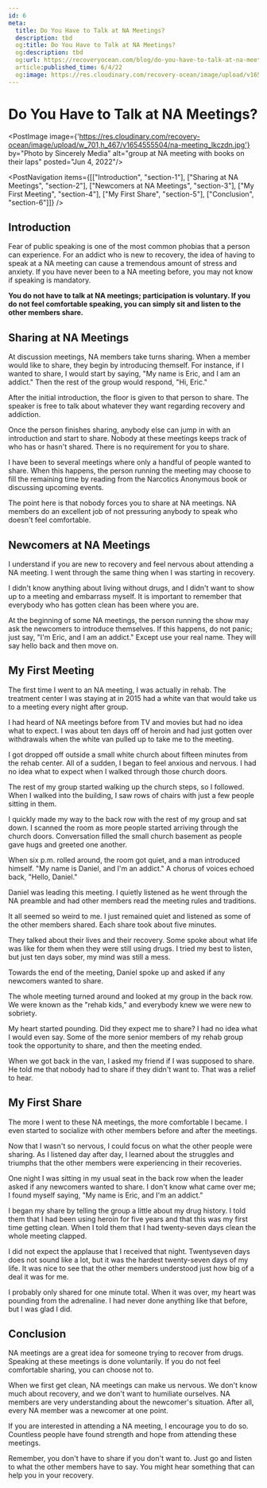 ```yaml
---
id: 6
meta:
  title: Do You Have to Talk at NA Meetings?
  description: tbd
  og:title: Do You Have to Talk at NA Meetings?
  og:description: tbd
  og:url: https://recoveryocean.com/blog/do-you-have-to-talk-at-na-meetings
  article:published_time: 6/4/22
  og:image: https://res.cloudinary.com/recovery-ocean/image/upload/v1654555504/na-meeting_lkczdn.jpg
---
```


# Do You Have to Talk at NA Meetings?
<PostImage image={'https://res.cloudinary.com/recovery-ocean/image/upload/w_701,h_467/v1654555504/na-meeting_lkczdn.jpg'} by="Photo by Sincerely Media" alt="group at NA meeting with books on their laps" posted="Jun 4, 2022"/>

<PostNavigation items={[["Introduction", "section-1"], ["Sharing at NA Meetings", "section-2"], ["Newcomers at NA Meetings", "section-3"], ["My First Meeting", "section-4"], ["My First Share", "section-5"], ["Conclusion", "section-6"]]} />

<span id="section-1"></span>
## Introduction
Fear of public speaking is one of the most common phobias that a person can experience. For an addict who is new to recovery, the idea of having to speak at a NA meeting can cause a tremendous amount of stress and anxiety. If you have never been to a NA meeting before, you may not know if speaking is mandatory.

<strong>You do not have to talk at NA meetings; participation is voluntary. If you do not feel comfortable speaking, you can simply sit and listen to the other members share.</strong> 


<span id="section-2"></span>
## Sharing at NA Meetings

At discussion meetings, NA members take turns sharing. When a member would like to share, they begin by introducing themself. For instance, if I wanted to share, I would start by saying, "My name is Eric, and I am an addict." Then the rest of the group would respond, "Hi, Eric."

After the initial introduction, the floor is given to that person to share. The speaker is free to talk about whatever they want regarding recovery and addiction. 

Once the person finishes sharing, anybody else can jump in with an introduction and start to share. Nobody at these meetings keeps track of who has or hasn't shared. There is no requirement for you to share. 

I have been to several meetings where only a handful of people wanted to share. When this happens, the person running the meeting may choose to fill the remaining time by reading from the Narcotics Anonymous book or discussing upcoming events.

The point here is that nobody forces you to share at NA meetings. NA members do an excellent job of not pressuring anybody to speak who doesn't feel comfortable.

<span id="section-3"></span>
## Newcomers at NA Meetings

I understand if you are new to recovery and feel nervous about attending a NA meeting. I went through the same thing when I was starting in recovery.

I didn't know anything about living without drugs, and I didn't want to show up to a meeting and embarrass myself. It is important to remember that everybody who has gotten clean has been where you are.

At the beginning of some NA meetings, the person running the show may ask the newcomers to introduce themselves. If this happens, do not panic; just say, "I'm Eric, and I am an addict." Except use your real name. They will say hello back and then move on.

<span id="section-4"></span>
## My First Meeting

The first time I went to an NA meeting, I was actually in rehab. The treatment center I was staying at in 2015 had a white van that would take us to a meeting every night after group.

I had heard of NA meetings before from TV and movies but had no idea what to expect. I was about ten days off of heroin and had just gotten over withdrawals when the white van pulled up to take me to the meeting.

I got dropped off outside a small white church about fifteen minutes from the rehab center. All of a sudden, I began to feel anxious and nervous. I had no idea what to expect when I walked through those church doors.

The rest of my group started walking up the church steps, so I followed. When I walked into the building, I saw rows of chairs with just a few people sitting in them.

I quickly made my way to the back row with the rest of my group and sat down. I scanned the room as more people started arriving through the church doors. Conversation filled the small church basement as people gave hugs and greeted one another.

When six p.m. rolled around, the room got quiet, and a man introduced himself. "My name is Daniel, and I'm an addict." A chorus of voices echoed back, "Hello, Daniel." 

Daniel was leading this meeting. I quietly listened as he went through the NA preamble and had other members read the meeting rules and traditions. 

It all seemed so weird to me. I just remained quiet and listened as some of the other members shared. Each share took about five minutes. 

They talked about their lives and their recovery. Some spoke about what life was like for them when they were still using drugs. I tried my best to listen, but just ten days sober, my mind was still a mess.

Towards the end of the meeting, Daniel spoke up and asked if any newcomers wanted to share. 

The whole meeting turned around and looked at my group in the back row. We were known as the "rehab kids," and everybody knew we were new to sobriety. 

My heart started pounding. Did they expect me to share? I had no idea what I would even say. Some of the more senior members of my rehab group took the opportunity to share, and then the meeting ended.

When we got back in the van, I asked my friend if I was supposed to share. He told me that nobody had to share if they didn't want to. That was a relief to hear.

<span id="section-5"></span>
## My First Share

The more I went to these NA meetings, the more comfortable I became. I even started to socialize with other members before and after the meetings.

Now that I wasn't so nervous, I could focus on what the other people were sharing. As I listened day after day, I learned about the struggles and triumphs that the other members were experiencing in their recoveries.

One night I was sitting in my usual seat in the back row when the leader asked if any newcomers wanted to share. I don't know what came over me; I found myself saying, "My name is Eric, and I'm an addict." 

I began my share by telling the group a little about my drug history. I told them that I had been using heroin for five years and that this was my first time getting clean. When I told them that I had twenty-seven days clean the whole meeting clapped.

I did not expect the applause that I received that night. Twentyseven days does not sound like a lot, but it was the hardest twenty-seven days of my life. It was nice to see that the other members understood just how big of a deal it was for me.

I probably only shared for one minute total. When it was over, my heart was pounding from the adrenaline. I had never done anything like that before, but I was glad I did.

<span id="section-6"></span>
## Conclusion

NA meetings are a great idea for someone trying to recover from drugs. Speaking at these meetings is done voluntarily. If you do not feel comfortable sharing, you can choose not to.

When we first get clean, NA meetings can make us nervous. We don't know much about recovery, and we don't want to humiliate ourselves. NA members are very understanding about the newcomer's situation. After all, every NA member was a newcomer at one point.

If you are interested in attending a NA meeting, I encourage you to do so. Countless people have found strength and hope from attending these meetings. 

Remember, you don't have to share if you don't want to. Just go and listen to what the other members have to say. You might hear something that can help you in your recovery.